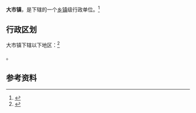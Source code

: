 {{中国乡级行政区|21/07/82/101/000}}

'''大市镇'''，是{{PRC admin/fullname|21/07/82/101/000|3}}下辖的一个[[乡镇|乡镇]]级行政单位。<ref>{{PRC admin/ref sgc|{{PRC admin/parent|21/07/82/101/000}}}}</ref>

== 行政区划 ==

大市镇下辖以下地区：<ref>{{PRC admin/ref sgc|21/07/82/101/000}}</ref>

{{PRC admin/children|21/07/82/101/000}}。

== 参考资料 ==

{{reflist}}

{{行政区划小作品}}
{{PRC admin/navcat|21/07/82/101/000}}